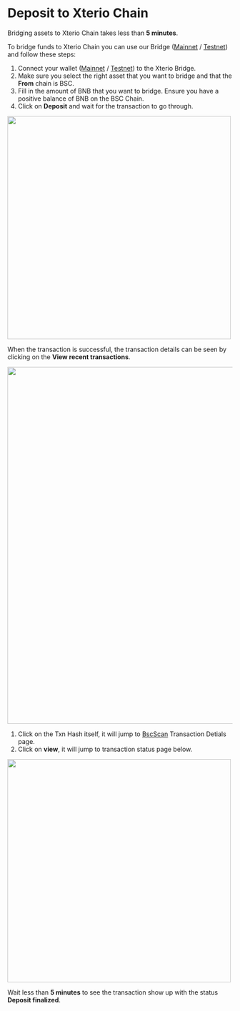# Deposit to Xterio Chain

Bridging assets to Xterio Chain takes less than **5 minutes**.

To bridge funds to Xterio Chain you can use our Bridge ([Mainnet](https://bridge.xter.io/deposit) / [Testnet](https://op-bridge.alt.technology/deposit?id=1637450)) and follow these steps:

1. Connect your wallet ([Mainnet](../using_mainnet) / [Testnet](../using_testnet)) to the Xterio Bridge.
2. Make sure you select the right asset that you want to bridge and that the **From** chain is BSC.
3. Fill in the amount of BNB that you want to bridge. Ensure you have a positive balance of BNB on the BSC Chain.
4. Click on **Deposit** and wait for the transaction to go through.

<img src="/bridgein.png" width="500" />


When the transaction is successful, the transaction details can be seen by clicking on the **View recent transactions**.

<img src="/deposit_details.png" width="800" />

1. Click on the Txn Hash itself, it will jump to [BscScan](https://bscscan.com/) Transaction Detials page.
2. Click on **view**, it will jump to transaction status page below.

<img src="/deposit_progress.png" width="500" />

 Wait less than **5 minutes** to see the transaction show up with the status **Deposit finalized**.